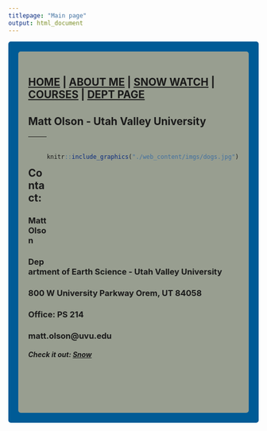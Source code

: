 ```yaml
---
titlepage: "Main page"
output: html_document
---
```



<style type="text/css">
.main-container {
  max-width: 1800px;
  margin-left: auto;
  margin-right: auto;
}
</style>

<style>
div.gray { background-color:#005b96; border-radius: 5px; padding: 20px;}
</style>
<div class = "gray">



<style>
div.blue { background-color:#989e90; border-radius: 5px; padding: 20px;}
</style>
<div class = "blue">

## [HOME](https://mattols.github.io) | [ABOUT ME](https://mattols.github.io/bio/) | [SNOW WATCH](https://mattols.github.io/snow_watch/) | [COURSES](https://www.myuvu.edu) | [DEPT PAGE](https://www.uvu.edu/earthscience/)


## **Matt Olson - Utah Valley University**

<div style= "float:right;position: relative;top:20px">
```r
knitr::include_graphics("./web_content/imgs/dogs.jpg")
```

<br><br><br><br><br><br><br><br><br>
<br><br><br>

</div>

___

<br>

## **Contact:**

### Matt Olson<br>
### Department of Earth Science - Utah Valley University<br>
### 800 W University Parkway Orem, UT 84058<br>
### Office: PS 214<br>
### matt.olson@uvu.edu
##### Check it out: [Snow](https://www.nrcs.usda.org){target="_blank"}
<br><br><br>

</div>